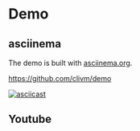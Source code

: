 # Demo

## asciinema

The demo is built with [asciinema.org](https://asciinema.org/).

https://github.com/clivm/demo

[![asciicast](https://asciinema.org/a/498262.svg)](https://asciinema.org/a/498262?autoplay=1)

## Youtube


<div className="container text--center margin-bottom--xl">
  <div className="row">
    <div className="col">
      <div className="video-container">
        <LiteYouTubeEmbed
          id="adX_lloB3mY"
          params="autoplay=1&autohide=1&showinfo=0&rel=0"
          title="Introduction of clivm"
          poster="maxresdefault"
          webp
        />
      </div>
    </div>
  </div>
</div>
